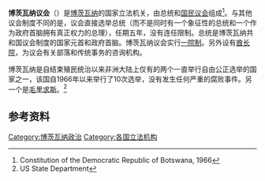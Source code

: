 {{Infobox legislature
 | name= 国民议会
 | native_name= 
 | native_name_lang= 
 | transcription_name = 
 | legislature = 
 | coa_pic = Coat of Arms of Botswana.svg
 | coa_res= 200px 
 | coa_alt=
 | foundation= <!-- {{Start date|YYYY|MM|DD}} --> 
 | house_type= 一院制
 | members= 61人
 | structure1_res = 250px 
 | session_room= BotswanaParliament.jpg
 | session_res= 250px
 | session_alt= 
 | meeting_place= 位于[[哈博罗内|哈博罗内]]的议会建筑
 | website= {{URL|www.parliament.gov.bw}}
 | footnotes= 
 | motto= 
}}
'''博茨瓦纳议会'''（{{lang-en|Parliament of Botswana}}）是[[博茨瓦纳|博茨瓦纳]]的国家立法机关，由总统和[[国民议会_(博茨瓦纳)|国民议会]]组成<ref>Constitution of the Democratic Republic of Botswana, 1966</ref>。与其他议会制度不同的是，议会直接选举总统（而不是同时有一个象征性的总统和一个作为政府首脑拥有真正权力的总理），任期五年，没有连任限制。总统是博茨瓦纳共和国议会制度的国家元首和政府首脑。博茨瓦纳议会实行[[一院制|一院制]]。另外设有[[酋长院_(博茨瓦纳)|酋长院]]，为议会有关部落和传统事务的咨询机构。

博茨瓦纳是自结束殖民统治以来非洲大陆上仅有的两个一直举行自由公正选举的国家之一，该国自1966年以来举行了10次选举，没有发生任何严重的腐败事件。另一个是[[毛里求斯|毛里求斯]]。<ref>US State Department</ref>

==参考资料==
{{reflist}}
{{非洲题目|议会}}

[[Category:博茨瓦纳政治|Category:博茨瓦纳政治]]
[[Category:各国立法机构|Category:各国立法机构]]